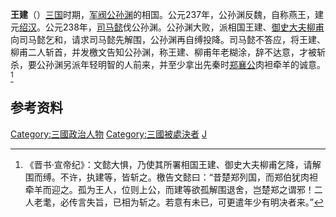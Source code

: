 '''王建'''（{{bd|？||238年|catIdx=W}}）[[三国|三国]]时期，[[军阀|军阀]][[公孙渊|公孙渊]]的相国。公元237年，公孙渊反魏，自称燕王，建元[[绍汉|绍汉]]。公元238年，[[司马懿|司马懿]]伐公孙渊。公孙渊大败，派相国王建、[[御史大夫|御史大夫]][[柳甫|柳甫]]向司马懿乞和，请求司马懿先解围，公孙渊再自缚投降。司马懿不答应，将王建、柳甫二人斩首，并发檄文告知公孙渊，称王建、柳甫年老糊涂，辞不达意，才被斩杀，要公孙渊另派年轻明智的人前来，并至少拿出先秦时[[郑襄公|郑襄公]]肉袒牵羊的诚意。<ref>《晋书·宣帝纪》：文懿大惧，乃使其所署相国王建、御史大夫柳甫乞降，请解围而缚。不许，执建等，皆斩之。檄告文懿曰：“昔楚郑列国，而郑伯犹肉袒牵羊而迎之。孤为王人，位则上公，而建等欲孤解围退舍，岂楚郑之谓邪！二人老耄，必传言失旨，已相为斩之。若意有未已，可更遣年少有明决者来。”</ref>
== 参考资料 ==
<div class="references-small">
<references />
</div>

[[Category:三國政治人物|Category:三國政治人物]]
[[Category:三國被處決者|Category:三國被處決者]]
[[Category:王姓|J]]